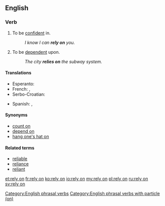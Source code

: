 ==English==

===Verb===
{{head|en|verb|head=[[rely]] [[on]]}}

# To be [[confident]] in.
#: ''I know I can '''rely on''' you.''
# To be [[dependent]] upon.
#: ''The city '''relies on''' the subway system.''

====Translations====
{{trans-top|to be confident in}}
* Esperanto: {{t+|eo|fidi}}
* French: {{t+|fr|se fier à}}, {{t+|fr|compter sur}}
* Serbo-Croatian: {{t|sh|osloniti se na}}
{{trans-mid}}
* Spanish: {{t|es|atenerse a}}, {{t|es|confiar en}}
{{trans-bottom}}

====Synonyms====
* [[count on]]
* [[depend on]]
* [[hang one's hat on]]

====Related terms====
* [[reliable]]
* [[reliance]]
* [[reliant]]

[[Category:English phrasal verbs]]
[[Category:English phrasal verbs with particle (on)]]

[[et:rely on]]
[[fr:rely on]]
[[ko:rely on]]
[[io:rely on]]
[[my:rely on]]
[[pl:rely on]]
[[ru:rely on]]
[[sv:rely on]]